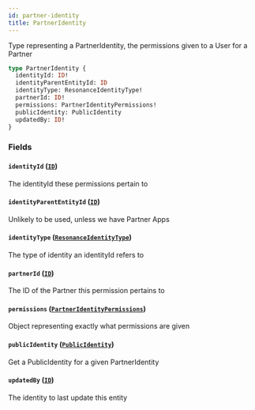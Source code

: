```yaml
---
id: partner-identity
title: PartnerIdentity
---
```



Type representing a PartnerIdentity, the permissions given to a User for a Partner


```graphql
type PartnerIdentity {
  identityId: ID!
  identityParentEntityId: ID
  identityType: ResonanceIdentityType!
  partnerId: ID!
  permissions: PartnerIdentityPermissions!
  publicIdentity: PublicIdentity
  updatedBy: ID!
}
```


### Fields

#### `identityId` ([`ID`](/developers/shared-apis/adminidentity-api/graphql/reference/scalars/id))

The identityId these permissions pertain to


#### `identityParentEntityId` ([`ID`](/developers/shared-apis/adminidentity-api/graphql/reference/scalars/id))

Unlikely to be used, unless we have Partner Apps


#### `identityType` ([`ResonanceIdentityType`](/developers/shared-apis/adminidentity-api/graphql/reference/enums/resonance-identity-type))

The type of identity an identityId refers to


#### `partnerId` ([`ID`](/developers/shared-apis/adminidentity-api/graphql/reference/scalars/id))

The ID of the Partner this permission pertains to


#### `permissions` ([`PartnerIdentityPermissions`](/developers/shared-apis/adminidentity-api/graphql/reference/objects/partner-identity-permissions))

Object representing exactly what permissions are given


#### `publicIdentity` ([`PublicIdentity`](/developers/shared-apis/adminidentity-api/graphql/reference/objects/public-identity))

Get a PublicIdentity for a given PartnerIdentity


#### `updatedBy` ([`ID`](/developers/shared-apis/adminidentity-api/graphql/reference/scalars/id))

The identity to last update this entity




